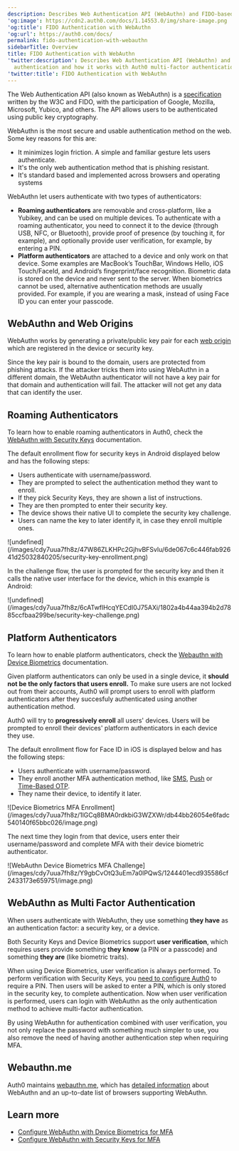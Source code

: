 ```yaml
---
description: Describes Web Authentication API (WebAuthn) and FIDO-based authentication and how it works with Auth0 multi-factor authentication.
'og:image': https://cdn2.auth0.com/docs/1.14553.0/img/share-image.png
'og:title': FIDO Authentication with WebAuthn
'og:url': https://auth0.com/docs/
permalink: fido-authentication-with-webauthn
sidebarTitle: Overview
title: FIDO Authentication with WebAuthn
'twitter:description': Describes Web Authentication API (WebAuthn) and FIDO-based
  authentication and how it works with Auth0 multi-factor authentication.
'twitter:title': FIDO Authentication with WebAuthn
---
```

The Web Authentication API (also known as WebAuthn) is a [specification](https://www.w3.org/TR/webauthn/) written by the W3C and FIDO, with the participation of Google, Mozilla, Microsoft, Yubico, and others. The API allows users to be authenticated using public key cryptography.

WebAuthn is the most secure and usable authentication method on the web. Some key reasons for this are:

* It minimizes login friction. A simple and familiar gesture lets users authenticate.
* It's the only web authentication method that is phishing resistant.
* It's standard based and implemented across browsers and operating systems

WebAuthn let users authenticate with two types of authenticators:

* **Roaming authenticators** are removable and cross-platform, like a Yubikey, and can be used on multiple devices. To authenticate with a roaming authenticator, you need to connect it to the device (through USB, NFC, or Bluetooth), provide proof of presence (by touching it, for example), and optionally provide user verification, for example, by entering a PIN.
* **Platform authenticators** are attached to a device and only work on that device. Some examples are MacBook’s TouchBar, Windows Hello, iOS Touch/FaceId, and Android’s fingerprint/face recognition. Biometric data is stored on the device and never sent to the server. When biometrics cannot be used, alternative authentication methods are usually provided. For example, if you are wearing a mask, instead of using Face ID you can enter your passcode.

## WebAuthn and Web Origins

WebAuthn works by generating a private/public key pair for each [web origin](https://en.wikipedia.org/wiki/Same-origin_policy) which are registered in the device or security key.

Since the key pair is bound to the domain, users are protected from phishing attacks. If the attacker tricks them into using WebAuthn in a different domain, the WebAuthn authenticator will not have a key pair for that domain and authentication will fail. The attacker will not get any data that can identify the user.

## Roaming Authenticators

To learn how to enable roaming authenticators in Auth0, check the [WebAuthn with Security Keys](/secure/multi-factor-authentication/fido-authentication-with-webauthn/configure-webauthn-security-keys-for-mfa) documentation.

The default enrollment flow for security keys in Android displayed below and has the following steps:

* Users authenticate with username/password.
* They are prompted to select the authentication method they want to enroll.
* If they pick Security Keys, they are shown a list of instructions.
* They are then prompted to enter their security key.
* The device shows their native UI to complete the security key challenge.
* Users can name the key to later identify it, in case they enroll multiple ones.

<Frame>![undefined](/images/cdy7uua7fh8z/47W86ZLKHPc2GjhvBFSvlu/6de067c6c446fab92641d25032840205/security-key-enrollment.png)</Frame>

In the challenge flow, the user is prompted for the security key and then it calls the native user interface for the device, which in this example is Android:

<Frame>![undefined](/images/cdy7uua7fh8z/6cATwflHcqYECdI0J75AXi/1802a4b44aa394b2d7885ccfbaa299be/security-key-challenge.png)</Frame>

## Platform Authenticators

To learn how to enable platform authenticators, check the [Webauthn with Device Biometrics](/secure/multi-factor-authentication/fido-authentication-with-webauthn/configure-webauthn-device-biometrics-for-mfa) documentation.

Given platform authenticators can only be used in a single device, it **should not be the only factors that users enroll.** To make sure users are not locked out from their accounts, Auth0 will prompt users to enroll with platform authenticators after they succesfuly authenticated using another authentication method.

Auth0 will try to **progressively enroll** all users' devices. Users will be prompted to enroll their devices' platform authenticators in each device they use.

The default enrollment flow for Face ID in iOS is displayed below and has the following steps:

* Users authenticate with username/password.
* They enroll another <Tooltip tip="Multi-factor authentication (MFA): User authentication process that uses a factor in addition to username and password such as a code via SMS." cta="View Glossary" href="/glossary?term=MFA">MFA</Tooltip> authentication method, like [SMS](/secure/multi-factor-authentication/multi-factor-authentication-factors/configure-sms-voice-notifications-mfa), [Push](/secure/multi-factor-authentication/multi-factor-authentication-factors/configure-push-notifications-for-mfa) or [Time-Based OTP](/secure/multi-factor-authentication/multi-factor-authentication-factors/configure-otp-notifications-for-mfa).
* They name their device, to identify it later.

<Frame>![Device Biometrics MFA Enrollment](/images/cdy7uua7fh8z/1lGCq8BMA0rdkbiG3WZXWr/db44bb26054e6fadc540140f65bbc026/image.png)</Frame>

The next time they login from that device, users enter their username/password and complete MFA with their device biometric authenticator.

<Frame>![WebAuthn Device Biometrics MFA Challenge](/images/cdy7uua7fh8z/Y9gbCvOtQ3uEm7a0lPQwS/1244401ecd935586cf2433173e659751/image.png)</Frame>

## WebAuthn as Multi Factor Authentication

<Callout icon="file-lines" color="#0EA5E9" iconType="regular">

When users authenticate with WebAuthn, they use something **they have** as an authentication factor: a security key, or a device.

Both Security Keys and Device Biometrics support **user verification**, which requires users provide something **they know** (a PIN or a passcode) and something **they are** (like biometric traits).

When using Device Biometrics, user verification is always performed. To perform verification with Security Keys, you [need to configure Auth0](/secure/multi-factor-authentication/fido-authentication-with-webauthn/configure-webauthn-security-keys-for-mfa) to require a PIN. Then users will be asked to enter a PIN, which is only stored in the security key, to complete authentication. Now when user verification is performed, users can login with WebAuthn as the only authentication method to achieve multi-factor authentication.

By using WebAuthn for authentication combined with user verification, you not only replace the password with something much simpler to use, you also remove the need of having another authentication step when requiring MFA.

</Callout>

## Webauthn.me

Auth0 maintains [webauthn.me](https://a0.to/webauthme-auth0-docs), which has [detailed information](https://webauthn.me/introduction) about WebAuthn and an up-to-date list of browsers supporting WebAuthn.

## Learn more

* [Configure WebAuthn with Device Biometrics for MFA](/secure/multi-factor-authentication/fido-authentication-with-webauthn/configure-webauthn-device-biometrics-for-mfa)
* [Configure WebAuthn with Security Keys for MFA](/secure/multi-factor-authentication/fido-authentication-with-webauthn/configure-webauthn-security-keys-for-mfa)